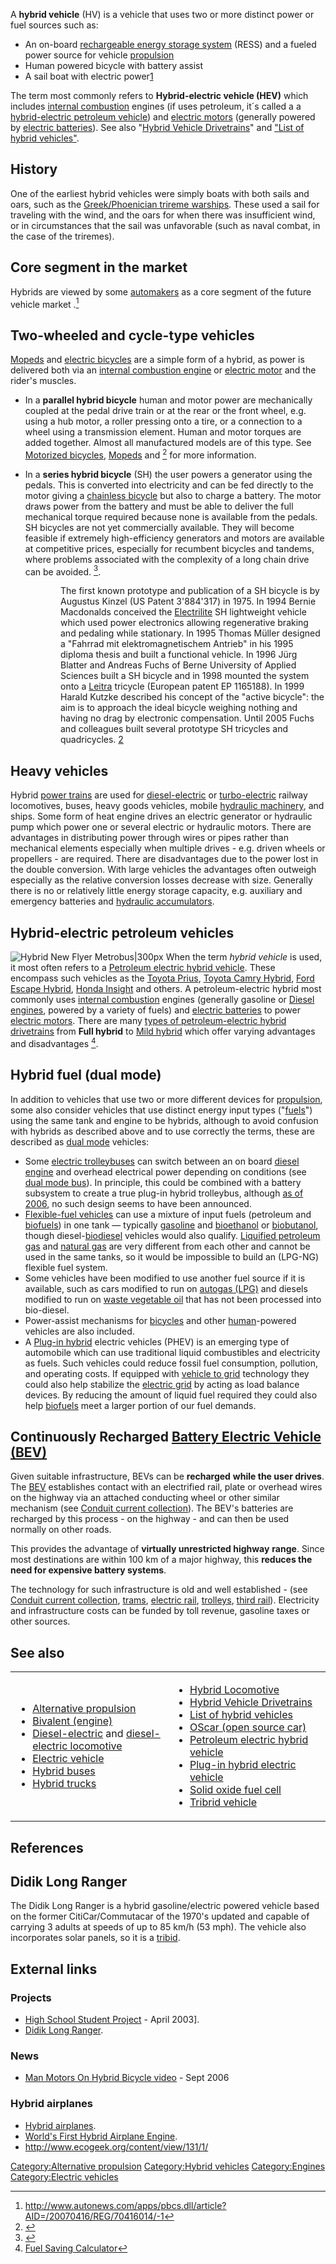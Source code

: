 A '''hybrid vehicle''' (HV) is a vehicle that uses two or more distinct power or fuel sources such as:
*An on-board [[rechargeable energy storage system]] (RESS) and a fueled power source for vehicle [[Ground propulsion|propulsion]]
*Human powered bicycle with battery assist
*A sail boat with electric power[http://www.autobloggreen.com/2006/11/28/heard-of-regenerative-braking-how-about-regenerative-sailing/]

The term most commonly refers to '''Hybrid-electric vehicle (HEV)''' which includes [[internal combustion]] engines (if uses petroleum, it´s called a a [[hybrid-electric petroleum vehicle]]) and [[electric motor]]s (generally powered by [[electric battery|electric batteries]]). See also "[[Hybrid Vehicle Drivetrains]]" and [[List_of_hybrid_vehicles|"List of hybrid vehicles"]].

==History==
One of the earliest hybrid vehicles were simply boats with both sails and oars, such as the  [[Trireme|Greek/Phoenician trireme warships]]. These used a sail for traveling with the wind, and the oars for when there was insufficient wind, or in circumstances that the sail was unfavorable (such as naval combat, in the case of the triremes).

== Core segment in the market ==
Hybrids are viewed by some [[automaker]]s as a core segment of the future vehicle market .<ref>http://www.autonews.com/apps/pbcs.dll/article?AID=/20070416/REG/70416014/-1 </ref>

==Two-wheeled and cycle-type vehicles==
[[Moped]]s and [[Motorized bicycles|electric bicycles]] are a simple form of a hybrid, as power is delivered both via an [[internal combustion|internal combustion engine]] or [[electric motor]] and the rider's muscles. 

* In a '''parallel hybrid bicycle''' human and motor power are mechanically coupled at the pedal drive train or at the rear or the front wheel, e.g. using a hub motor, a roller pressing onto a tire, or a connection to a wheel using a transmission element. Human and motor torques are added together. Almost all manufactured models are of this type. See [[Motorized bicycles]], [[Moped|Mopeds]] and <ref>{{cite web | title=Das Powerbike (German), ISBN 3895951234 | url=http://gso.gbv.de/DB=2.1/SET=1/TTL=1/SHW?FRST=1&PRS=HOL&HILN=888#888 | accessdate=february 27 | accessyear=2007}}</ref> for more information.

* In a '''series hybrid bicycle''' (SH) the user powers a generator using the pedals. This is converted into electricity and can be fed directly to the motor giving a [[chainless bicycle]] but also to charge a battery. The motor draws power from the battery and must be able to deliver the full mechanical torque required because none is available from the pedals. SH bicycles are not yet commercially available. They will become feasible if extremely high-efficiency generators and motors are available at competitive prices, especially for recumbent bicycles and tandems, where problems associated with the complexity of a long chain drive can be avoided. <ref>{{cite web | title=Velomobile Seminar 1999, ISBN 3-9520694-1-8 | url=http://www.futurebike.ch/page.asp?DH=2305 | accessdate=January 11 | accessyear=2006}} </ref>.

::The first known prototype and publication of a SH bicycle is by Augustus Kinzel (US Patent 3'884'317) in 1975. In 1994 Bernie Macdonalds conceived the [http://www.mcn.org/a/omni/ELiteBro95.htm Electrilite] SH lightweight vehicle which used power electronics allowing regenerative braking and pedaling while stationary. In 1995 Thomas Müller designed a "Fahrrad mit elektromagnetischem Antrieb" in his 1995 diploma thesis and built a functional vehicle. In 1996  Jürg Blatter and Andreas Fuchs of Berne University of Applied Sciences built a SH bicycle and in 1998 mounted the system onto a [[Leitra]] tricycle (European patent EP 1165188). In 1999 Harald Kutzke described his concept of the "active bicycle": the aim is to approach the ideal bicycle weighing nothing and having no drag by electronic compensation. Until 2005 Fuchs and colleagues built several prototype SH tricycles and quadricycles. [http://mypage.bluewin.ch/fuchsbau/Fuchs2006.pdf]

==Heavy vehicles==
Hybrid [[power train]]s are used for [[diesel-electric]] or [[turbo-electric]] railway locomotives, buses, heavy goods vehicles, mobile [[hydraulic machinery]], and ships. Some form of heat engine drives an electric generator or hydraulic pump which power one or several electric or hydraulic motors. There are advantages in distributing power through wires or pipes rather than mechanical elements especially when multiple drives - e.g. driven wheels or propellers - are required. There are disadvantages due to the power lost in the double conversion. With large vehicles the advantages often outweigh especially as the relative conversion losses decrease with size. Generally there is no or relatively little energy storage capacity, e.g. auxiliary and emergency batteries and [[hydraulic accumulator]]s.

==Hybrid-electric petroleum vehicles==
[[Image:Hybrid-bus.jpg|thumbnail|Hybrid [[New Flyer]] [[Metrobus]]|300px]]
{{main|Petroleum electric hybrid vehicle}}
When the term ''hybrid vehicle'' is used, it most often refers to a [[Petroleum electric hybrid vehicle]]. These encompass such vehicles as the [[Toyota Prius]], [[Toyota Camry Hybrid]], [[Ford Escape Hybrid]], [[Honda Insight]] and others. A petroleum-electric hybrid most commonly uses [[internal combustion]] engines (generally gasoline or [[Diesel engine]]s, powered by a variety of fuels) and [[electric battery|electric batteries]] to power [[electric motor]]s. There are many [[Hybrid Vehicle Drivetrains|types of petroleum-electric hybrid drivetrains]] from '''Full hybrid''' to [[Mild hybrid]] which offer varying advantages and disadvantages <ref>[http://automobiles.honda.com/tools/calculators/mileage_calculator.asp?ModelNa,e=Civic+Hybrid# Fuel Saving Calculator]</ref>.

==Hybrid fuel (dual mode)==
In addition to vehicles that use two or more different devices for [[Ground propulsion|propulsion]], some also consider vehicles that use distinct energy input types ("[[fuel]]s") using the same tank and engine to be hybrids, although to avoid confusion with hybrids as described above and to use correctly the terms, these are described as [[dual mode]] vehicles:
* Some [[electric trolleybus]]es can switch between an on board [[diesel engine]] and overhead electrical power depending on conditions (see [[dual mode bus]]). In principle, this could be combined with a battery subsystem to create a true plug-in hybrid trolleybus, although [[as of 2006]], no such design seems to have been announced.
* [[Flexible-fuel vehicle]]s can use a mixture of input fuels (petroleum and [[biofuel]]s) in one tank &mdash; typically [[gasoline]] and [[bioethanol]] or [[biobutanol]], though diesel-[[biodiesel]] vehicles would also qualify. [[Liquified petroleum gas]] and [[natural gas]] are very different from each other and cannot be used in the same tanks, so it would be impossible to build an (LPG-NG) flexible fuel system.
* Some vehicles have been modified to use another fuel source if it is available, such as cars modified to run on [[Autogas|autogas (LPG)]] and diesels modified to run on [[waste vegetable oil]] that has not been processed into bio-diesel.
* Power-assist mechanisms for [[bicycle]]s and other [[human]]-powered vehicles are also included.
* A [[Plug-in hybrid]] electric vehicles (PHEV) is an emerging type of automobile which can use traditional liquid combustibles and electricity as fuels.  Such vehicles could reduce fossil fuel consumption, pollution, and operating costs.  If equipped with [[vehicle to grid]] technology they could also help stabilize the [[electric grid]] by acting as load balance devices. By reducing the amount of liquid fuel required they could also help [[biofuel]]s meet a larger portion of our fuel demands.

==Continuously Recharged [[Battery electric vehicle|Battery Electric Vehicle (BEV)]]==

Given suitable infrastructure, BEVs can be '''recharged'''
'''while the user drives'''.  The [[BEV]] establishes contact with an electrified rail, plate or overhead wires on the highway via an attached conducting wheel or other similar mechanism  (see [[Conduit current collection]]).  The BEV's batteries are recharged by this process - on the highway - and can then be used normally on other roads.

This provides the advantage of '''virtually unrestricted highway'''
'''range'''.  Since most destinations are within 100 km of a major 
highway, this '''reduces the need for expensive battery systems'''.

The technology for such infrastructure is old and well established -
(see [[Conduit current collection]], [[trams]], [[electric rail]], [[Tram|trolleys]], [[third rail]]).  Electricity and infrastructure costs can be funded by toll revenue, gasoline taxes or other sources.

==See also==
{{Portal|Energy}}
{{Portal|Ecology}}
{|
|- valign=top
| width=250 align=left |
* [[Alternative propulsion]]
* [[Bivalent (engine)]]
* [[Diesel-electric]] and [[diesel-electric locomotive]]
* [[Electric vehicle]]
* [[:Category:Hybrid buses|Hybrid buses]]
* [[:Category:Hybrid trucks|Hybrid trucks]]

| width=250 align=left |

* [[Hybrid Locomotive|Hybrid Locomotive]]
* [[Hybrid Vehicle Drivetrains]]
* [[List of hybrid vehicles]]
* [[OScar (open source car)]]
* [[Petroleum electric hybrid vehicle]]
* [[Plug-in hybrid electric vehicle]]
* [[Solid oxide fuel cell]]
* [[Tribrid vehicle]]
|}

==References==
<div class="references-small">
<references/>
</div>

== Didik Long Ranger ==
The Didik Long Ranger is a hybrid gasoline/electric powered vehicle based on the former CitiCar/Commutacar of the 1970's updated and capable of carrying 3 adults at speeds of up to 85 km/h (53 mph). The vehicle also incorporates solar panels, so it is a [[tribid]]. 

==External links==
===Projects===
*[http://doctord.webhop.net/Scott/Hybrid/Weller_report.htm High School Student Project] - April 2003].
* [http://www.didik.com/didik_ct.htm  Didik Long Ranger].
===News===
*[http://cyclesantamonica.blogspot.com/2006/09/hybrid-bike.html Man Motors On Hybrid Bicycle video] - Sept 2006
=== Hybrid airplanes ===
* [http://www.hybrid-vehicles.net/hybrid-airplanes.htm Hybrid airplanes].
*[http://www.redorbit.com/news/science/733650/scuderi_group_secures_patent_protection_for_worlds_first_hybrid_airplane/index.html World's First Hybrid Airplane Engine].
* http://www.ecogeek.org/content/view/131/1/  

[[Category:Alternative propulsion]]
[[Category:Hybrid vehicles]]
[[Category:Engines]]
[[Category:Electric vehicles]]